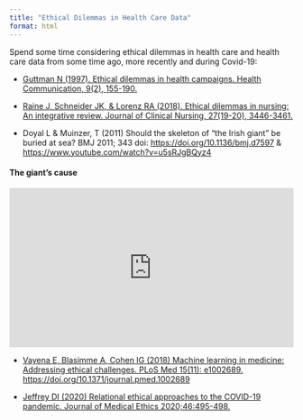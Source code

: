 ```yaml
---
title: "Ethical Dilemmas in Health Care Data"
format: html
---
```


Spend some time considering ethical dilemmas in health care and health care data from some time ago, more recently and during Covid-19:

-   [Guttman N (1997). Ethical dilemmas in health campaigns. Health Communication, 9(2), 155-190.](https://www.tandfonline.com/doi/abs/10.1207/s15327027hc0902_3)

-   [Raine J, Schneider JK, & Lorenz RA (2018). Ethical dilemmas in nursing: An integrative review. Journal of Clinical Nursing, 27(19-20), 3446-3461.](https://onlinelibrary.wiley.com/doi/full/10.1111/jocn.14542)

-   Doyal L & Muinzer, T (2011) Should the skeleton of “the Irish giant” be buried at sea? BMJ 2011; 343 doi: <https://doi.org/10.1136/bmj.d7597> & <https://www.youtube.com/watch?v=u5sRJgBQyz4>

#### **The giant's cause**

::: {style="position: relative; padding-bottom: 56.25%; height: 0; overflow: hidden;"}
<iframe src="https://www.youtube.com/embed/u5sRJgBQyz4" style="position: absolute; top: 0; left: 0; width: 100%; height: 100%;" frameborder="0" allow="accelerometer; autoplay; clipboard-write; encrypted-media; gyroscope; picture-in-picture" allowfullscreen>

</iframe>
:::

-   [Vayena E, Blasimme A, Cohen IG (2018) Machine learning in medicine: Addressing ethical challenges. PLoS Med 15(11): e1002689. https://doi.org/10.1371/journal.pmed.1002689](file:///C:/Users/kmmac/OneDrive/Desktop/Univ%20of%20Ed/HDS%20with%20integrated%20ethics/Vayena%20E,%20Blasimme%20A,%20Cohen%20IG%20(2018)%20Machine%20learning%20in%20medicine:%20Addressing%20ethical%20challenges.%20PLoS%20Med%2015(11):%20e1002689.%20https:/doi.org/10.1371/journal.pmed.1002689)

-   [Jeffrey DI (2020) Relational ethical approaches to the COVID-19 pandemic. Journal of Medical Ethics 2020;46:495-498.](https://jme.bmj.com/content/46/8/495.abstract)
